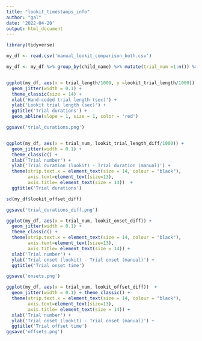 ```yaml
---
title: "lookit_timestamps_info"
author: "gal"
date: '2022-04-20'
output: html_document
---
```


```r
library(tidyverse)

my_df <- read.csv('manual_lookit_comparison_both.csv')

my_df <- my_df %>% group_by(child_name) %>% mutate(trial_num =1:n()) %>% filter(same_num_trials == 'True')


ggplot(my_df, aes(x = trial_length/1000, y =lookit_trial_length/1000)) + 
  geom_jitter(width = 0.1) + 
  theme_classic(size = 14) + 
  xlab('Hand-coded trial length (sec)') + 
  ylab('Lookit trial length (sec)') + 
  ggtitle('Trial durations') +
  geom_abline(slope = 1, size = 1, color = 'red') 

ggsave('trial_durations.png')


ggplot(my_df, aes(x = trial_num, lookit_trial_length_diff/1000)) + 
  geom_jitter(width = 0.1) + 
  theme_classic() + 
  xlab('Trial number') + 
  ylab('Trial duration (lookit) - Trial duration (manual)') + 
  theme(strip.text.x = element_text(size = 14, colour = "black"),
        axis.text=element_text(size=13),
        axis.title= element_text(size = 14))  + 
  ggtitle('Trial durations')

sd(my_df$lookit_offset_diff)

ggsave('trial_durations_diff.png')

ggplot(my_df, aes(x = trial_num, lookit_onset_diff)) +
  geom_jitter(width = 0.1) +   
  theme_classic() +
  theme(strip.text.x = element_text(size = 14, colour = "black"),
        axis.text=element_text(size=13),
        axis.title= element_text(size = 14)) + 
  xlab('Trial number') + 
  ylab('Trial onset (lookit) - Trial onset (manual)') + 
  ggtitle('Trial onset time') 

ggsave('onsets.png')

ggplot(my_df, aes(x = trial_num, lookit_offset_diff))  + 
  geom_jitter(width = 0.1) + theme_classic() +
  theme(strip.text.x = element_text(size = 14, colour = "black"),
        axis.text=element_text(size=13),
        axis.title= element_text(size = 14)) + 
  xlab('Trial number') + 
  ylab('Trial onset (lookit) - Trial onset (manual)') + 
  ggtitle('Trial offset time') 
ggsave('offsets.png')


```